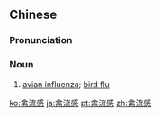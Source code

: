 ==Chinese==
{{zh-forms|type=12}}

===Pronunciation===
{{zh-pron
|m=qínliúgǎn
|c=kam4 lau4 gam2
|cat=n
}}

===Noun===
{{zh-noun}}

# [[avian influenza]]; [[bird flu]]

[[ko:禽流感]]
[[ja:禽流感]]
[[pt:禽流感]]
[[zh:禽流感]]